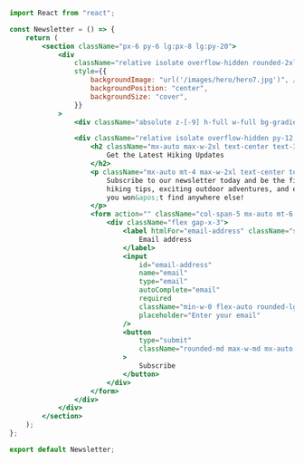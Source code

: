 ```jsx
import React from "react";

const Newsletter = () => {
    return (
        <section className="px-6 py-6 lg:px-8 lg:py-20">
            <div
                className="relative isolate overflow-hidden rounded-2xl bg-white shadow-xl shadow-gray-400"
                style={{
                    backgroundImage: "url('/images/hero/hero7.jpg')", // replace with actual image path in your project
                    backgroundPosition: "center",
                    backgroundSize: "cover",
                }}
            >
                <div className="absolute z-[-9] h-full w-full bg-gradient-to-b from-black/20 to-black/60"></div>

                <div className="relative isolate overflow-hidden py-12 sm:px-24">
                    <h2 className="mx-auto max-w-2xl text-center text-3xl font-bold tracking-wide text-white sm:text-4xl">
                        Get the Latest Hiking Updates
                    </h2>
                    <p className="mx-auto mt-4 max-w-2xl text-center text-sm text-gray-200 sm:text-base">
                        Subscribe to our newsletter today and be the first to receive expert
                        hiking tips, exciting outdoor adventures, and exclusive offers that
                        you won&apos;t find anywhere else!
                    </p>
                    <form action="" className="col-span-5 mx-auto mt-6 max-w-lg lg:py-2">
                        <div className="flex gap-x-3">
                            <label htmlFor="email-address" className="sr-only">
                                Email address
                            </label>
                            <input
                                id="email-address"
                                name="email"
                                type="email"
                                autoComplete="email"
                                required
                                className="min-w-0 flex-auto rounded-lg border-0 bg-white/5 px-3.5 py-2 text-white shadow-sm ring-1 ring-inset ring-white/70 sm:text-sm sm:leading-6"
                                placeholder="Enter your email"
                            />
                            <button
                                type="submit"
                                className="rounded-md max-w-md mx-auto font-semibold px-3.5 tracking-wide py-2.5 bg-black text-sm text-white shadow-sm"
                            >
                                Subscribe
                            </button>
                        </div>
                    </form>
                </div>
            </div>
        </section>
    );
};

export default Newsletter;
```